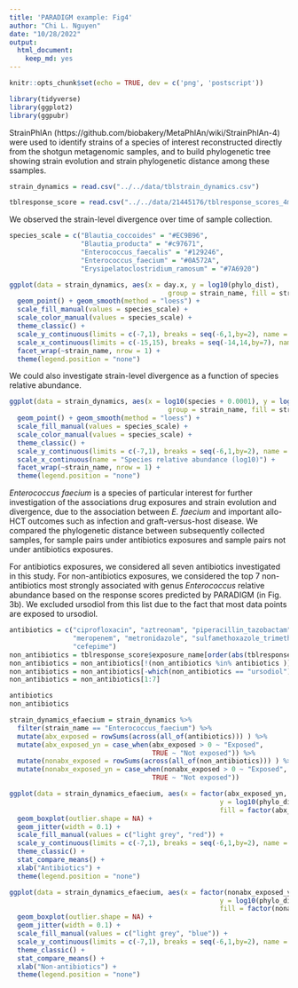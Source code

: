 ```yaml
---
title: 'PARADIGM example: Fig4'
author: "Chi L. Nguyen"
date: "10/28/2022"
output:
  html_document:
    keep_md: yes
---
```


```r
knitr::opts_chunk$set(echo = TRUE, dev = c('png', 'postscript'))

library(tidyverse)
library(ggplot2)
library(ggpubr)

```

StrainPhlAn (https://github.com/biobakery/MetaPhlAn/wiki/StrainPhlAn-4) were used to identify strains of a species of interest reconstructed directly from the shotgun metagenomic samples, and to build phylogenetic tree showing strain evolution and strain phylogenetic distance among these ssamples. 

```r

strain_dynamics = read.csv("../../data/tblstrain_dynamics.csv")

tblresponse_score = read.csv("../../data/21445176/tblresponse_scores_4microbiome_features_2039samples_102422.csv")

```

We observed the strain-level divergence over time of sample collection. 

```r

species_scale = c("Blautia_coccoides" = "#EC9B96", 
                  "Blautia_producta" = "#c97671", 
                  "Enterococcus_faecalis" = "#129246", 
                  "Enterococcus_faecium" = "#0A572A", 
                  "Erysipelatoclostridium_ramosum" = "#7A6920")

ggplot(data = strain_dynamics, aes(x = day.x, y = log10(phylo_dist), 
                                        group = strain_name, fill = strain_name, color = strain_name )) + 
  geom_point() + geom_smooth(method = "loess") + 
  scale_fill_manual(values = species_scale) +
  scale_color_manual(values = species_scale) +
  theme_classic() +
  scale_y_continuous(limits = c(-7,1), breaks = seq(-6,1,by=2), name = "Phylogenetic distance (log10)") + 
  scale_x_continuous(limits = c(-15,15), breaks = seq(-14,14,by=7), name = "Day relative to HCT") +
  facet_wrap(~strain_name, nrow = 1) +
  theme(legend.position = "none")

```

We could also investigate strain-level divergence as a function of species relative abundance. 

```r

ggplot(data = strain_dynamics, aes(x = log10(species + 0.0001), y = log10(phylo_dist), 
                                        group = strain_name, fill = strain_name, color = strain_name )) + 
  geom_point() + geom_smooth(method = "loess") + 
  scale_fill_manual(values = species_scale) +
  scale_color_manual(values = species_scale) +
  theme_classic() +
  scale_y_continuous(limits = c(-7,1), breaks = seq(-6,1,by=2), name = "Phylogenetic distance (log10)") + 
  scale_x_continuous(name = "Species relative abundance (log10)") +
  facet_wrap(~strain_name, nrow = 1) +
  theme(legend.position = "none")

```

*Enterococcus faecium* is a species of particular interest for further investigation of the associations drug exposures and strain evolution and divergence, due to the association between *E. faecium* and important allo-HCT outcomes such as infection and graft-versus-host disease. We compared the phylogenetic distance between subsequently collected samples, for sample pairs under antibiotics exposures and sample pairs not under antibiotics exposures. 

For antibiotics exposures, we considered all seven antibiotics investigated in this study.
For non-antibiotics exposures, we considered the top 7 non-antibiotics most strongly associated with genus *Enterococcus* relative abundance based on the response scores predicted by PARADIGM (in Fig. 3b). We excluded ursodiol from this list due to the fact that most data points are exposed to ursodiol. 

```r

antibiotics = c("ciprofloxacin", "aztreonam", "piperacillin_tazobactam", 
                "meropenem", "metronidazole", "sulfamethoxazole_trimethoprim", 
                "cefepime")
non_antibiotics = tblresponse_score$exposure_name[order(abs(tblresponse_score$Enterococcus), decreasing = T )]
non_antibiotics = non_antibiotics[!(non_antibiotics %in% antibiotics )]
non_antibiotics = non_antibiotics[-which(non_antibiotics == "ursodiol")]
non_antibiotics = non_antibiotics[1:7]

antibiotics
non_antibiotics

strain_dynamics_efaecium = strain_dynamics %>% 
  filter(strain_name == "Enterococcus_faecium") %>% 
  mutate(abx_exposed = rowSums(across(all_of(antibiotics))) ) %>% 
  mutate(abx_exposed_yn = case_when(abx_exposed > 0 ~ "Exposed",
                                    TRUE ~ "Not exposed")) %>% 
  mutate(nonabx_exposed = rowSums(across(all_of(non_antibiotics))) ) %>% 
  mutate(nonabx_exposed_yn = case_when(nonabx_exposed > 0 ~ "Exposed",
                                    TRUE ~ "Not exposed"))

ggplot(data = strain_dynamics_efaecium, aes(x = factor(abx_exposed_yn, level = c("Not exposed", "Exposed")), 
                                                     y = log10(phylo_dist), 
                                                     fill = factor(abx_exposed_yn, level = c("Not exposed", "Exposed"))) ) + 
  geom_boxplot(outlier.shape = NA) +
  geom_jitter(width = 0.1) +
  scale_fill_manual(values = c("light grey", "red")) +
  scale_y_continuous(limits = c(-7,1), breaks = seq(-6,1,by=2), name = "Phylogenetic distance (log10)") +
  theme_classic() +
  stat_compare_means() +
  xlab("Antibiotics") +
  theme(legend.position = "none")

ggplot(data = strain_dynamics_efaecium, aes(x = factor(nonabx_exposed_yn, level = c("Not exposed", "Exposed")), 
                                                     y = log10(phylo_dist), 
                                                     fill = factor(nonabx_exposed_yn, level = c("Not exposed", "Exposed"))) ) + 
  geom_boxplot(outlier.shape = NA) +
  geom_jitter(width = 0.1) +
  scale_fill_manual(values = c("light grey", "blue")) +
  scale_y_continuous(limits = c(-7,1), breaks = seq(-6,1,by=2), name = "Phylogenetic distance (log10)") +
  theme_classic() +
  stat_compare_means() +
  xlab("Non-antibiotics") +
  theme(legend.position = "none")

```
